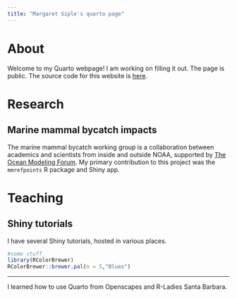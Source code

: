 ```yaml
---
title: "Margaret Siple's quarto page"
---
```


# About

Welcome to my Quarto webpage! I am working on filling it out. The page is public. The source code for this website is [here](https://github.com/MargaretSiple-NOAA/siple-quarto). 

# Research

## Marine mammal bycatch impacts
The marine mammal bycatch working group is a collaboration between academics and scientists from inside and outside NOAA, supported by [The Ocean Modeling Forum](https://oceanmodelingforum.org/). My primary contribution to this project was the `mmrefpoints` R package and Shiny app.

# Teaching

## Shiny tutorials
I have several Shiny tutorials, hosted in various places. 

```r
#some stuff
library(RColorBrewer)
RColorBrewer::brewer.pal(n = 5,"Blues")
```


---
I learned how to use Quarto from Openscapes and R-Ladies Santa Barbara.
